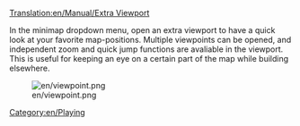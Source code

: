 [[Translation:en/Manual/Extra Viewport]]


[[Category:en/Playing]]
In the minimap dropdown menu, open an extra viewport to have a quick look at your favorite map-positions. Multiple viewpoints can be opened, and independent zoom and quick jump functions are avaliable in the viewport. This is useful for keeping an eye on a certain part of the map while building elsewhere.

[[File:en/viewpoint.png]]